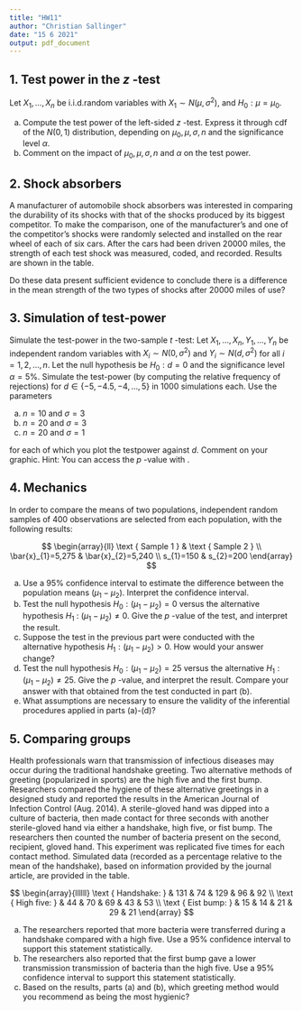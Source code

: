 ```yaml
---
title: "HW11"
author: "Christian Sallinger"
date: "15 6 2021"
output: pdf_document
---
```


## 1. Test power in the $z$ -test 
Let $X_{1}, \ldots, X_{n}$ be i.i.d.random variables with $X_{1} \sim N\left(\mu, \sigma^{2}\right)$, and $H_{0}: \mu=\mu_{0}$.

(a) Compute the test power of the left-sided $z$ -test. Express it through cdf of the $N(0,1)$ distribution, depending on $\mu_{0}, \mu, \sigma, n$ and the significance level $\alpha$.
(b) Comment on the impact of $\mu_{0}, \mu, \sigma, n$ and $\alpha$ on the test power.

\textbf{Solution:}

## 2. Shock absorbers

A manufacturer of automobile shock absorbers was interested in comparing the durability of its shocks with that of the shocks produced by its biggest competitor. To make the comparison, one of the manufacturer's and one of the competitor's shocks were randomly selected and installed on the rear wheel of each of six cars. After the cars had been driven 20000 miles, the strength of each test shock was measured, coded, and recorded. Results are shown in the table.
\begin{center}
\begin{tabular}{c|cc} 
\textbf{Car number} & \textbf{Manufacturer's shock} & \textbf{Competitor's shock} \\
\hline 1 & $8.8$ & $8.4$ \\
2 & $10.5$ & $10.1$ \\
3 & $12.5$ & $12.0$ \\
4 & $9.7$ & $9.3$ \\
5 & $9.6$ & $9.0$ \\
6 & $13.2$ & $13.0$ \\
\hline
\end{tabular}
\end{center}
Do these data present sufficient evidence to conclude there is a difference in the mean strength of the two types of shocks after 20000 miles of use?

\textbf{Solution:}


## 3. Simulation of test-power

Simulate the test-power in the two-sample $t$ -test: Let $X_{1}, \ldots, X_{n}, Y_{1}, \ldots, Y_{n}$ be independent random variables with $X_{i} \sim N\left(0, \sigma^{2}\right)$ and $Y_{i} \sim N\left(d, \sigma^{2}\right)$ for all $i=1,2, \ldots, n$. Let the null hypothesis be $H_{0}: d=0$ and the significance level $\alpha=5 \%$. Simulate the test-power (by computing the relative frequency of rejections) for $d \in\{-5,-4.5,-4, \ldots, 5\}$ in 1000 simulations each. Use the parameters

(a) $n=10$ and $\sigma=3$
(b) $n=20$ and $\sigma=3$
(c) $n=20$ and $\sigma=1$

for each of which you plot the testpower against $d$. Comment on your graphic. Hint: You can access the $p$ -value with \texttt{t.text()\$p.value}.

\textbf{Solution:}

## 4. Mechanics 
In order to compare the means of two populations, independent random samples of 400 observations are selected from each population, with the following results:

$$
\begin{array}{ll}
\text { Sample 1 } & \text { Sample 2 } \\
\bar{x}_{1}=5,275 & \bar{x}_{2}=5,240 \\
s_{1}=150 & s_{2}=200
\end{array}
$$

(a) Use a $95 \%$ confidence interval to estimate the difference between the population means $\left(\mu_{1}-\mu_{2}\right)$. Interpret the confidence interval.
(b) Test the null hypothesis $H_{0}:\left(\mu_{1}-\mu_{2}\right)=0$ versus the alternative hypothesis $H_{1}$ :
$\left(\mu_{1}-\mu_{2}\right) \neq 0$. Give the $p$ -value of the test, and interpret the result.
(c) Suppose the test in the previous part were conducted with the alternative hypothesis $H_{1}:\left(\mu_{1}-\mu_{2}\right)>0 .$ How would your answer change?
(d) Test the null hypothesis $H_{0}:\left(\mu_{1}-\mu_{2}\right)=25$ versus the alternative $H_{1}:\left(\mu_{1}-\mu_{2}\right) \neq 25$. Give the $p$ -value, and interpret the result. Compare your answer with that obtained from the test conducted in part (b).
(e) What assumptions are necessary to ensure the validity of the inferential procedures applied in parts (a)-(d)?

\textbf{Solution:}

## 5. Comparing groups 
Health professionals warn that transmission of infectious diseases may occur during the traditional handshake greeting. Two alternative methods of greeting (popularized in sports) are the high five and the first bump. Researchers compared the hygiene of these alternative greetings in a designed study and reported the results in the American Journal of Infection Control (Aug. 2014). A sterile-gloved hand was dipped into a culture of bacteria, then made contact for three seconds with another sterile-gloved hand via either a handshake, high five, or fist bump. The researchers then counted the number of bacteria present on the second, recipient, gloved hand. This experiment was replicated five times for each contact method. Simulated data (recorded as a percentage relative to the mean of the handshake), based on information provided by the journal article, are provided in the table.

$$
\begin{array}{llllll}
\text { Handshake: } & 131 & 74 & 129 & 96 & 92 \\
\text { High five: } & 44 & 70 & 69 & 43 & 53 \\
\text { Eist bump: } & 15 & 14 & 21 & 29 & 21
\end{array}
$$

(a) The researchers reported that more bacteria were transferred during a handshake compared with a high five. Use a $95 \%$ confidence interval to support this statement statistically.
(b) The researchers also reported that the first bump gave a lower transmission transmission of bacteria than the high five. Use a $95 \%$ confidence interval to support this statement statistically.
(c) Based on the results, parts (a) and (b), which greeting method would you recommend as being the most hygienic?

\textbf{Solution:}